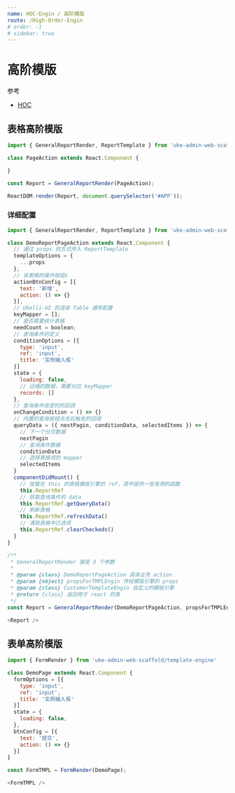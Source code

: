 ```yaml
---
name: HOC-Engin / 高阶模版
route: /High-Order-Engin
# order: -1
# sidebar: true
---
```


# 高阶模版

参考

- [HOC](https://react.docschina.org/docs/higher-order-components.html)

## 表格高阶模版

```js
import { GeneralReportRender, ReportTemplate } from 'uke-admin-web-scaffold/template-engine'

class PageAction extends React.Component {

}

const Report = GeneralReportRender(PageAction);

ReactDOM.render(Report, document.querySelector('#APP'));
```

### 详细配置

```js
import { GeneralReportRender, ReportTemplate } from 'uke-admin-web-scaffold/template-engine'

class DemoReportPageAction extends React.Component {
  // 通过 props 的方式传入 ReportTemplate
  templateOptions = {
    ...props
  },
  // 该表格的操作按钮s
  actionBtnConfig = [{
    text: '新增',
    action: () => {}
  }],
  // Ukelli-UI 的渲染 Table 通用配置
  keyMapper = [];
  // 是否需要统计表格
  needCount = boolean;
  // 查询条件的定义
  conditionOptions = [{
    type: 'input',
    ref: 'input',
    title: '实例输入框'
  }]
  state = {
    loading: false,
    // 远端的数据，需要对应 keyMapper
    records: []
  },
  // 查询条件改变时的回调
  onChangeCondition = () => {}
  // 内置的查询按钮点击后触发的回调
  queryData = ({ nextPagin, conditionData, selectedItems }) => {
    // 下一个分页数据
    nextPagin
    // 查询条件数据
    conditionData
    // 选择表格项的 mapper
    selectedItems
  }
  componentDidMount() {
    // 挂载在 this 的表格模版引擎的 ref，其中提供一些有用的函数
    this.ReportRef
    // 获取查询条件的 data
    this.ReportRef.getQueryData()
    // 刷新表格
    this.ReportRef.refreshData()
    // 清除表格中已选项
    this.ReportRef.clearCheckeds()
  }
}

/** 
 * GeneralReportRender 接受 3 个参数
 * 
 * @param {class} DemoReportPageAction 具体业务 action
 * @param {object} propsForTMPLEngin 传给模版引擎的 props
 * @param {class} CustomerTemplateEngin 自定义的模版引擎
 * @return {class} 返回用于 react 的类
 */
const Report = GeneralReportRender(DemoReportPageAction, propsForTMPLEngin, CustomerTemplateEngin);

<Report />
```

## 表单高阶模版

```js
import { FormRender } from 'uke-admin-web-scaffold/template-engine'

class DemoPage extends React.Component {
  formOptions = [{
    type: 'input',
    ref: 'input',
    title: '实例输入框'
  }]
  state = {
    loading: false,
  },
  btnConfig = [{
    text: '提交',
    action: () => {}
  }]
}

const FormTMPL = FormRender(DemoPage);

<FormTMPL />
```